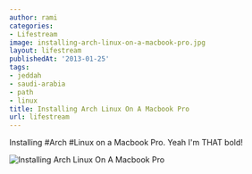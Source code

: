 ```yaml
---
author: rami
categories:
- Lifestream
image: installing-arch-linux-on-a-macbook-pro.jpg
layout: lifestream
publishedAt: '2013-01-25'
tags:
- jeddah
- saudi-arabia
- path
- linux
title: Installing Arch Linux On A Macbook Pro
url: lifestream
---
```


Installing #Arch #Linux on a Macbook Pro. Yeah I'm THAT bold!

![Installing Arch Linux On A Macbook Pro](/assets/images/content/lifestream/installing-arch-linux-on-a-macbook-pro.jpg)